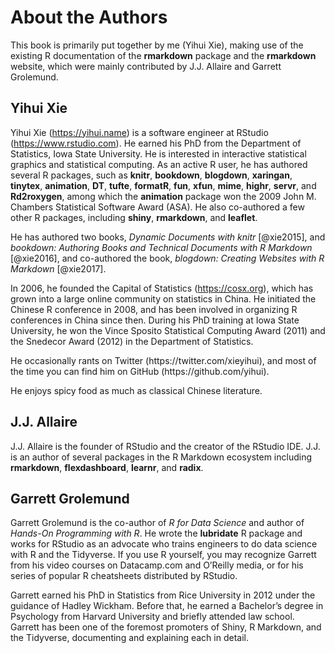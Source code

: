 # About the Authors {#author .unnumbered}

This book is primarily put together by me (Yihui Xie), making use of the existing R documentation of the **rmarkdown** package and the **rmarkdown** website, which were mainly contributed by J.J. Allaire and Garrett Grolemund.

## Yihui Xie {-}

Yihui Xie (<https://yihui.name>) is a software engineer at RStudio (<https://www.rstudio.com>). He earned his PhD from the Department of Statistics, Iowa State University. He is interested in interactive statistical graphics and statistical computing. As an active R user, he has authored several R packages, such as **knitr**, **bookdown**, **blogdown**, **xaringan**, **tinytex**, **animation**, **DT**, **tufte**, **formatR**, **fun**, **xfun**, **mime**, **highr**, **servr**, and **Rd2roxygen**, among which the **animation** package won the 2009 John M. Chambers Statistical Software Award (ASA). He also co-authored a few other R packages, including **shiny**, **rmarkdown**, and **leaflet**.

He has authored two books, _Dynamic Documents with knitr_ [@xie2015], and _bookdown: Authoring Books and Technical Documents with R Markdown_ [@xie2016], and co-authored the book, _blogdown: Creating Websites with R Markdown_ [@xie2017].

In 2006, he founded the Capital of Statistics (<https://cosx.org>), which has grown into a large online community on statistics in China. He initiated the Chinese R conference in 2008, and has been involved in organizing R conferences in China since then. During his PhD training at Iowa State University, he won the Vince Sposito Statistical Computing Award (2011) and the Snedecor Award (2012) in the Department of Statistics.

He occasionally rants on Twitter (https://twitter.com/xieyihui), and most of the time you can find him on GitHub (https://github.com/yihui).

He enjoys spicy food as much as classical Chinese literature.

## J.J. Allaire {-}

J.J. Allaire is the founder of RStudio and the creator of the RStudio IDE. J.J. is an author of several packages in the R Markdown ecosystem including **rmarkdown**, **flexdashboard**, **learnr**, and **radix**. 

## Garrett Grolemund {-}

Garrett Grolemund is the co-author of _R for Data Science_ and author of _Hands-On Programming with R_. He wrote the **lubridate** R package and works for RStudio as an advocate who trains engineers to do data science with R and the Tidyverse. If you use R yourself, you may recognize Garrett from his video courses on Datacamp.com and O'Reilly media, or for his series of popular R cheatsheets distributed by RStudio.

Garrett earned his PhD in Statistics from Rice University in 2012 under the guidance of Hadley Wickham. Before that, he earned a Bachelor's degree in Psychology from Harvard University and briefly attended law school. Garrett has been one of the foremost promoters of Shiny, R Markdown, and the Tidyverse, documenting and explaining each in detail.

